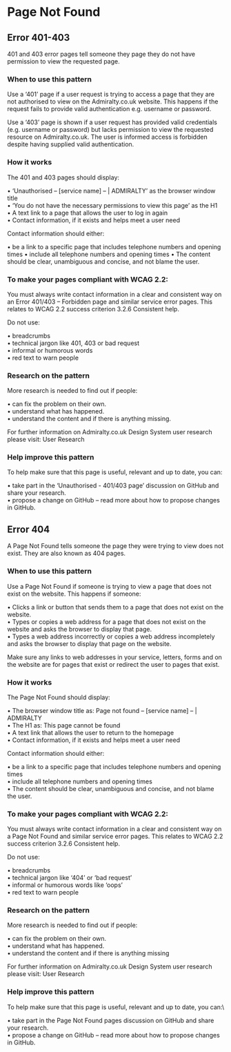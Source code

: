 # Page Not Found

## Error 401-403

401 and 403 error pages tell someone they page they do not have permission to view the requested page.


<Error401To403 />

### When to use this pattern

Use a ‘401’ page if a user request is trying to access a page that they are not authorised to view on the Admiralty.co.uk website. This happens if the request fails to provide valid authentication e.g. username or password.

Use a ‘403’ page is shown if a user request has provided valid credentials (e.g. username or password) but lacks permission to view the requested resource on Admiralty.co.uk. The user is informed access is forbidden despite having supplied valid authentication.

### How it works

The 401 and 403 pages should display:

• ‘Unauthorised – [service name] – | ADMIRALTY’ as the browser window title\
• ‘You do not have the necessary permissions to view this page’ as the H1\
• A text link to a page that allows the user to log in again\
• Contact information, if it exists and helps meet a user need

Contact information should either:

• be a link to a specific page that includes telephone numbers and opening times
• include all telephone numbers and opening times
• The content should be clear, unambiguous and concise, and not blame the user.

### To make your pages compliant with WCAG 2.2:

You must always write contact information in a clear and consistent way on an Error 401/403 – Forbidden page and similar service error pages. This relates to WCAG 2.2 success criterion 3.2.6 Consistent help.

Do not use:

• breadcrumbs\
• technical jargon like 401, 403 or bad request\
• informal or humorous words\
• red text to warn people

### Research on the pattern

More research is needed to find out if people:

• can fix the problem on their own.\
• understand what has happened.\
• understand the content and if there is anything missing.

For further information on Admiralty.co.uk Design System user research please visit: User Research

### Help improve this pattern

To help make sure that this page is useful, relevant and up to date, you can:

• take part in the ‘Unauthorised - 401/403 page’ discussion on GitHub and share your research.\
• propose a change on GitHub – read more about how to propose changes in GitHub.

## Error 404


A Page Not Found tells someone the page they were trying to view does not exist. They are also known as 404 pages.

<Error404 />


### When to use this pattern

Use a Page Not Found if someone is trying to view a page that does not exist on the website. This happens if someone:

• Clicks a link or button that sends them to a page that does not exist on the website.\
• Types or copies a web address for a page that does not exist on the website and asks the browser to display that page.\
• Types a web address incorrectly or copies a web address incompletely and asks the browser to display that page on the website.

Make sure any links to web addresses in your service, letters, forms and on the website are for pages that exist or redirect the user to pages that exist.

### How it works

The Page Not Found should display:

• The browser window title as: Page not found – [service name] – | ADMIRALTY\
• The H1 as: This page cannot be found\
• A text link that allows the user to return to the homepage\
• Contact information, if it exists and helps meet a user need

Contact information should either:

• be a link to a specific page that includes telephone numbers and opening times\
• include all telephone numbers and opening times\
• The content should be clear, unambiguous and concise, and not blame the user.

### To make your pages compliant with WCAG 2.2:

You must always write contact information in a clear and consistent way on a Page Not Found and similar service error pages. This relates to WCAG 2.2 success criterion 3.2.6 Consistent help.

Do not use:

• breadcrumbs\
• technical jargon like ‘404’ or ‘bad request’\
• informal or humorous words like ‘oops’\
• red text to warn people

### Research on the pattern

More research is needed to find out if people:

• can fix the problem on their own.\
• understand what has happened.\
• understand the content and if there is anything missing

For further information on Admiralty.co.uk Design System user research please visit: User Research

### Help improve this pattern

To help make sure that this page is useful, relevant and up to date, you can:\

• take part in the Page Not Found pages discussion on GitHub and share your research.\
• propose a change on GitHub – read more about how to propose changes in GitHub.

